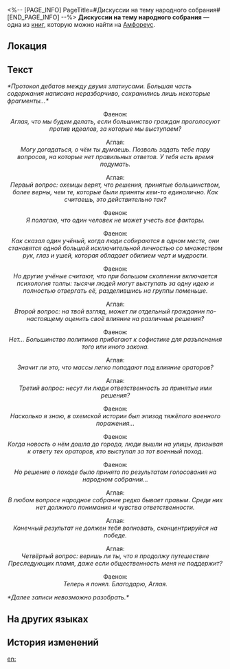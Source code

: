 <%-- [PAGE_INFO]
PageTitle=#Дискуссии на тему народного собрания#
[END_PAGE_INFO] --%>
{{Дополнить}}
{{Книга Инфобокс
|id           = 514
|Название     = 
|Изображение  = Предмет Дискуссии на тему народного собрания.png
|Мир          = Амфореус
|Томов        = 1
|Автор        = <!--нужно добавить-->
|Описание     = Любопытные записи, в которых однажды даже самый уважаемый златиус подверг сомнению политический строй Охемы.
|Том1         = {{tx}}
|Источник1    = {{tx|Отсутствует источник}}
|Персонажи    = 
|Фракции      = 
}}
'''Дискуссии на тему народного собрания''' — одна из [[Книги|книг]], которую можно найти на [[Амфореус]].

==Локация==
{{Отметка карты|<!--название карты-->|<!--id отметки-->}}

==Текст==
''*Протокол дебатов между двумя златиусами. Большая часть содержания написана неразборчиво, сохранились лишь некоторые фрагменты...*''


<div align="center">Фаенон:<br />
''Аглая, что мы будем делать, если большинство граждан проголосуют против идеалов, за которые мы выступаем?''


Аглая:<br />
''Могу догадаться, о чём ты думаешь. Позволь задать тебе пару вопросов, на которые нет правильных ответов. У тебя есть время подумать.''


Аглая:<br />
''Первый вопрос: охемцы верят, что решения, принятые большинством, более верны, чем те, которые были приняты кем-то единолично. Как считаешь, это действительно так?''


Фаенон:<br />
''Я полагаю, что один человек не может учесть все факторы.''


Фаенон:<br />
''Как сказал один учёный, когда люди собираются в одном месте, они становятся одной большой исключительной личностью со множеством рук, глаз и ушей, которая обладает обилием черт и мудрости.''


Фаенон:<br />
''Но другие учёные считают, что при большом скоплении включается психология толпы: тысячи людей могут выступать за одну идею и полностью отвергать её, разделившись на группы поменьше.''


Аглая:<br />
''Второй вопрос: на твой взгляд, может ли отдельный гражданин по-настоящему оценить своё влияние на различные решения?''


Фаенон:<br />
''Нет... Большинство политиков прибегают к софистике для разъяснения того или иного закона.''


Аглая:<br />
''Значит ли это, что массы легко попадают под влияние ораторов?''


Аглая:<br />
''Третий вопрос: несут ли люди ответственность за принятые ими решения?''


Фаенон:<br />
''Насколько я знаю, в охемской истории был эпизод тяжёлого военного поражения...''


Фаенон:<br />
''Когда новость о нём дошла до города, люди вышли на улицы, призывая к ответу тех ораторов, кто выступал за тот военный поход.''


Фаенон:<br />
''Но решение о походе было принято по результатам голосования на народном собрании...''


Аглая:<br />
''В любом вопросе народное собрание редко бывает правым. Среди них нет должного понимания и чувства ответственности.''


Аглая:<br />
''Конечный результат не должен тебя волновать, сконцентрируйся на победе.''


Аглая:<br />
''Четвёртый вопрос: веришь ли ты, что я продолжу путешествие Преследующих пламя, даже если общественность меня не поддержит?''


Фаенон:<br />
''Теперь я понял. Благодарю, Аглая.''</div>


''*Далее записи невозможно разобрать.*''

==На других языках==
{{На других языках
|en   = A Discussion About the Citizens' Assembly
|zhs  = 一段关于公民大会的谈话记录
|zht  = 一段關於公民大會的談話紀錄
|ja   = 「民会」に関する談話記録
|ko   = 시민 총회에 관한 대화 기록
|es   = Una conversación sobre la asamblea de ciudadanos
|fr   = Discussions sur l'assemblée citoyenne
|ru   = Дискуссии на тему народного собрания
|th   = บันทึกการสนทนา เกี่ยวกับสมัชชาพลเรือน
|vi   = Một Đoạn Ghi Chép Về Đại Hội Công Dân
|de   = Eine Diskussion über die Bürgerversammlung
|id   = Catatan Percakapan Tentang Sidang Warga
|pt   = Uma Discussão Sobre a Assembleia dos Cidadãos
}}

==История изменений==
{{История изменений|3.5}}

[[en:]]